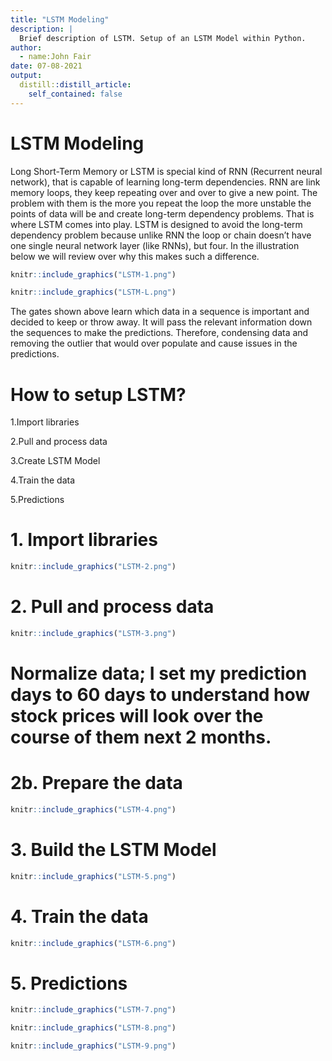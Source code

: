 ```yaml
---
title: "LSTM Modeling"
description: |
  Brief description of LSTM. Setup of an LSTM Model within Python.
author:
  - name:John Fair
date: 07-08-2021
output:
  distill::distill_article:
    self_contained: false
---
```


# LSTM Modeling

Long Short-Term Memory or LSTM is special kind of RNN (Recurrent neural network), that is capable of learning long-term dependencies. RNN are link memory loops, they keep repeating over and over to give a new point. The problem with them is the more you repeat the loop the more unstable the points of data will be and create long-term dependency problems. That is where LSTM comes into play. LSTM is designed to avoid the long-term dependency problem because unlike RNN the loop or chain doesn’t have one single neural network layer (like RNNs), but four. In the illustration below we will review over why this makes such a difference. 

```r
knitr::include_graphics("LSTM-1.png")
```  
```r
knitr::include_graphics("LSTM-L.png")
```   

The gates shown above learn which data in a sequence is important and decided to keep or throw away. It will pass the relevant information down the sequences to make the predictions. Therefore, condensing data and removing the outlier that would over populate and cause issues in the predictions.  

# How to setup LSTM? 

1.Import libraries 

2.Pull and process data 

3.Create LSTM Model 

4.Train the data 

5.Predictions 

# 1. Import libraries 
```r
knitr::include_graphics("LSTM-2.png")
```  

# 2. Pull and process data 
```r
knitr::include_graphics("LSTM-3.png")
```  

# Normalize data; I set my prediction days to 60 days to understand how stock prices will look 	over the course of them next 2 months.  

 
# 2b. Prepare the data
```r
knitr::include_graphics("LSTM-4.png")
```  
# 3. Build the LSTM Model
```r
knitr::include_graphics("LSTM-5.png")
```  
# 4. Train the data
```r
knitr::include_graphics("LSTM-6.png")
```  
# 5. Predictions

```r
knitr::include_graphics("LSTM-7.png")
```  

```r
knitr::include_graphics("LSTM-8.png")
```  
```r
knitr::include_graphics("LSTM-9.png")
```  

 

 
 